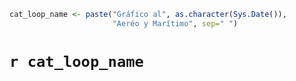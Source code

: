 ```r
cat_loop_name <- paste("Gráfico al", as.character(Sys.Date()), 
                       "Aeréo y Marítimo", sep=" ") 
```

# `r cat_loop_name`
\begin{columns}[T]
    \begin{column}{0.90\textwidth} %first column
    \scriptsize
```r
  resumen_data$orden  <- 1:11
  resumen_data <- resumen_data[2:11,]
  resumen_data$Mes <- stringr::str_sub(resumen_data$Mes, 1, 3)
  ggplot(data=resumen_data, aes(x=reorder(Mes, orden), y=Ganancias)) +
  geom_bar(stat="identity", fill = "#8cc7a1", width = 0.5) +
  geom_text(aes(label=Ganancias), vjust=-0.3, color="black", size=1.5) +
  theme(
  axis.text.y = element_text(size = rel(1), hjust = 0),
  axis.text.x = element_text(size = rel(1), face = "bold"),
  panel.background = element_rect(fill = "grey98"),
  plot.background = element_rect(fill = "grey98"),
  axis.title = element_blank(),
  panel.border = element_blank(),
  panel.grid.major.x = element_line(color = "gray90")
  )
```
    \normalsize
    \end{column}
\end{columns}
